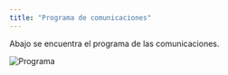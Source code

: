 ---
title: "Programa de comunicaciones"
---

Abajo se encuentra el programa de las comunicaciones.

<img src="imagenes/prog_comunicaciones.png" alt="Programa">
